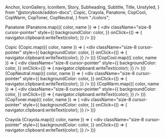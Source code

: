   Anchor,
  IconGallery,
  IconItem,
  Story,
  Subheading,
  Subtitle,
  Title,
  Unstyled,
} from "@storybook/addon-docs";
  Copic,
  Crayola,
  Panatone,
  CopCool,
  CopWarm,
  CopToner,
  CopNeutral,
} from "./colors";

<Meta title="Color Collections" />

<Title>Color Collections</Title>

<Subheading>Panatone</Subheading>
<IconGallery>
  {Panatone.map(({ color, name }) => (
    <IconItem key={name} name={name}>
      <div
        className="size-8 cursor-pointer"
        style={{
          backgroundColor: color,
        }}
        onClick={() => {
          navigator.clipboard.writeText(color);
        }}
      />
    </IconItem>
  ))}
</IconGallery>

<Subheading>Copic</Subheading>
<IconGallery>
  {Copic.map(({ color, name }) => (
    <IconItem key={name} name={name}>
      <div
        className="size-8 cursor-pointer"
        style={{
          backgroundColor: color,
        }}
        onClick={() => {
          navigator.clipboard.writeText(color);
        }}
      />
    </IconItem>
  ))}
</IconGallery>
<IconGallery>
  {CopCool.map(({ color, name }) => (
    <IconItem key={name} name={name}>
      <div
        className="size-8 cursor-pointer"
        style={{
          backgroundColor: color,
        }}
        onClick={() => {
          navigator.clipboard.writeText(color);
        }}
      />
    </IconItem>
  ))}
</IconGallery>
<IconGallery>
  {CopNeutral.map(({ color, name }) => (
    <IconItem key={name} name={name}>
      <div
        className="size-8 cursor-pointer"
        style={{
          backgroundColor: color,
        }}
        onClick={() => {
          navigator.clipboard.writeText(color);
        }}
      />
    </IconItem>
  ))}
</IconGallery>
<IconGallery>
  {CopWarm.map(({ color, name }) => (
    <IconItem key={name} name={name}>
      <div
        className="size-8 cursor-pointer"
        style={{
          backgroundColor: color,
        }}
        onClick={() => {
          navigator.clipboard.writeText(color);
        }}
      />
    </IconItem>
  ))}
</IconGallery>
<IconGallery>
  {CopToner.map(({ color, name }) => (
    <IconItem key={name} name={name}>
      <div
        className="size-8 cursor-pointer"
        style={{
          backgroundColor: color,
        }}
        onClick={() => {
          navigator.clipboard.writeText(color);
        }}
      />
    </IconItem>
  ))}
</IconGallery>

<Subheading>Crayola</Subheading>
<IconGallery>
  {Crayola.map(({ color, name }) => (
    <IconItem key={name} name={name}>
      <div
        className="size-8 cursor-pointer"
        style={{
          backgroundColor: color,
        }}
        onClick={() => {
          navigator.clipboard.writeText(color);
        }}
      />
    </IconItem>
  ))}
</IconGallery>
